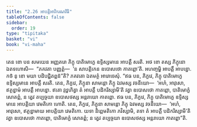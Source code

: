 ```yaml
---
title: "2.26 អាបត្តិអាវិករណវិធិ"
tableOfContents: false
sidebar:
  order: 19
type: "tipitaka"
basket: "vi"
book: "vi-maha"
---
```



<DynamicBreadcrumb />

<Division number="170" book="vi-maha">

<Paragraph number="714" book="vi-maha">
តេន ខោ បន សមយេន អញ្ញតរោ ភិក្ខុ បាតិមោក្ខេ ឧទ្ទិស្សមានេ អាបត្តឹ សរតិ. អថ ខោ តស្ស ភិក្ខុនោ ឯតទហោសិ—  “ភគវតា បញ្ញត្តំ—  ‘ន សាបត្តិកេន ឧបោសថោ កាតព្ពោ’តិ. អហញ្ចម្ហិ អាបត្តឹ អាបន្នោ. កថំ នុ ខោ មយា បដិបជ្ជិតព្ពន៑”តិ? ភគវតោ ឯតមត្ថំ អារោចេសុំ.
</Paragraph>

<Paragraph number="715" book="vi-maha">
“ឥធ បន, ភិក្ខវេ, ភិក្ខុ បាតិមោក្ខេ ឧទ្ទិស្សមានេ អាបត្តឹ សរតិ. តេន, ភិក្ខវេ, ភិក្ខុនា សាមន្តោ ភិក្ខុ ឯវមស្ស វចនីយោ—  ‘អហំ, អាវុសោ, ឥត្ថន្នាមំ អាបត្តឹ អាបន្នោ. ឥតោ វុដ្ឋហិត្វា តំ អាបត្តឹ បដិករិស្សាមី’តិ វត្វា ឧបោសថោ កាតព្ពោ, បាតិមោក្ខំ សោតព្ពំ, ន ត្វេវ តប្បច្ចយា ឧបោសថស្ស អន្តរាយោ កាតព្ពោ.
</Paragraph>

<Paragraph number="716" book="vi-maha">
ឥធ បន, ភិក្ខវេ, ភិក្ខុ បាតិមោក្ខេ ឧទ្ទិស្សមានេ អាបត្តិយា វេមតិកោ ហោតិ. តេន, ភិក្ខវេ, ភិក្ខុនា សាមន្តោ ភិក្ខុ ឯវមស្ស វចនីយោ—  ‘អហំ, អាវុសោ, ឥត្ថន្នាមាយ អាបត្តិយា វេមតិកោ. យទា និព្ពេមតិកោ ភវិស្សាមិ, តទា តំ អាបត្តឹ បដិករិស្សាមី’តិ វត្វា ឧបោសថោ កាតព្ពោ, បាតិមោក្ខំ សោតព្ពំ; ន ត្វេវ តប្បច្ចយា ឧបោសថស្ស អន្តរាយោ កាតព្ពោ”តិ.
</Paragraph>
</Division>